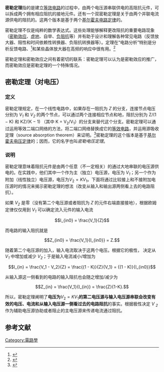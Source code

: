 {{NoteTA
|G1=Electronics
|G2=Physics
}}
'''密勒定理'''指的是建立[[等效电路|等效电路]]的过程中，由两个电压源串联供电的高阻抗元件，可以拆成两个拥有相应阻抗的接地元件。还有一个双密勒定理是关于由两个并联电流源供电的阻抗的。这两个版本是基于两个[[基尔霍夫电路定律|基尔霍夫电路定律]]的。

密勒定理不仅是纯粹的数学表达式。这些处理能够解释更改阻抗的重要电路现象（[[密勒效应|密勒效应]]、[[虚地|虚地]]、自举、[[负阻|负阻抗]]等）并有助于设计和理解各种常见电路（反馈放大器、阻性和时间依赖性转换器、负阻抗转换器等）。定理在“电路分析”特别是分析反馈电路、<ref name="netlecturer">{{cite web |url=http://www.netlecturer.com/NTOnLine/T08_THEOREMS/p06MiscTheorems.htm#G7 |title=Miscellaneous network theorems |publisher=Netlecturer.com |date= |accessdate=2013-02-03 |deadurl=yes |archiveurl=https://web.archive.org/web/20120321134013/http://www.netlecturer.com/NTOnLine/T08_THEOREMS/p06MiscTheorems.htm#G7 |archivedate=2012-03-21 }}</ref>和某些晶体放大器在高频的响应中很有用。<ref name = "sandiego">{{cite web |url=http://home.sandiego.edu/~ekim/e194rfs01/millers.pdf |title=EEE 194RF: Miller's theorem |format=PDF |date= |accessdate=2013-02-03 |archive-date=2017-12-15 |archive-url=https://web.archive.org/web/20171215150115/http://home.sandiego.edu/~ekim/e194rfs01/millers.pdf |dead-url=no }}</ref>

密勒定理和密勒效应之间有着密切的联系：密勒定理可以认为是密勒效应的推广，而密勒效应是密勒定理的一个特殊情况。

== 密勒定理（对电压） ==
=== 定义 ===
密勒定理规定，在一个线性电路中，如果存在一阻抗为 ''Z'' 的分支，连接节点电压分别为 ''V<sub>1</sub>'' 和 ''V<sub>2</sub>'' 的两个节点，可以通过两个连接相应节点和地，阻抗分别为 Z/(1 − K) 和 KZ/(K − 1) （其中 K = V<sub>2</sub>/V<sub>1</sub>）的分支来替代这个分支。密勒定理可以通过运用等效二端口网络的方法，将二端口网络替换成它的[[等效电路|等效电路]]，并运用源吸收定理（source absorption theorem）来证明。<ref name = "paginas">{{cite web |url=http://paginas.fe.up.pt/~fff/eBook/MDA/Teo_Miller.html |title=Miller's theorem |publisher=Paginas.fe.up.pt |date= |accessdate=2013-02-03 |archive-date=2016-11-21 |archive-url=https://web.archive.org/web/20161121142938/http://paginas.fe.up.pt/~fff/eBook/MDA/Teo_Miller.html |dead-url=no }}</ref>密勒定理的这个版本是基于[[基尔霍夫电压定律|基尔霍夫电压定律]]的；因而，它的名字也叫''密勒电压定理''。

=== 说明 ===
密勒定理意味着阻抗元件是由两个任意（不一定相关）的通过大地串联的电压源供电的。在实践中，他们其中一个作为主（独立）电压源，电压为 ''V<sub>1</sub>''；另一个作为附加（线性独立）电压源，电压为<math>V_2 = K{V_1}</math>。下面将通过比较接上和不接附加电压源时的情况来揭示密勒定理的想法（改变从输入和输出源两侧看上去的电路阻抗）。

如果 ''V<sub>2</sub>'' 是零（没有第二个电压源或者阻抗为 ''Z'' 的元件右端直接接地），根据欧姆定律仅仅用到 ''V<sub>1</sub>'' 可以确定流入元件的输入电流

:<math>I_{in0} = \frac{V_1}{Z}</math>

而电路的输入阻抗就是

:<math>Z_{in0} = \frac{V_1}{I_{in0}} = Z.</math>

随着第二个电压源的加入，输入电流取决于这两个电压。根据它的极性， 决定从 ''V<sub>1</sub>'' 中增加或减少 ''V<sub>2</sub>''；于是输入电流减小/增加为

:<math>I_{in} = \frac{V_1 - V_2}{Z} = \frac{(1 - K)}{Z}{V_1} = {(1 - K)}{I_{in0}}</math>

从输入源这一侧看到的电路的输入阻抗也会随之增加/减少为

:<math>Z_{in} = \frac{V_1}{I_{in}} = \frac{Z}{1-K}.</math>

所以，密勒定理阐明了'''电压为'''<math>V_2 = K{V_1}</math>'''的第二电压源与输入电压源串联会改变有效的电压、电流和从输入电压源一侧看过去的电路阻抗'''的事实。根据极性决定 ''V <sub>2</sub>'' 作为辅助电压源协助或者阻止的主电压源来传递电流通过阻抗。

== 参考文献 ==
<references/>

{{電路分析}}
[[Category:電路學|Category:電路學]]